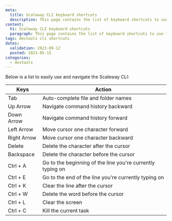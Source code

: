 ```yaml
---
meta:
  title: Scaleway CLI keyboard shortcuts
  description: This page contains the list of keyboard shortcuts to use the Scaleway CLI
content:
  h1: Scaleway CLI keyboard shortcuts
  paragraph: This page contains the list of keyboard shortcuts to use the Scaleway CLI
tags: devtools cli shortcuts 
dates:
  validation: 2023-09-12
  posted: 2023-05-15
categories:
  - devtools
---
```


Below is a list to easily use and navigate the Scaleway CLI:

|Keys             | Action                                                     |
|-----------------|------------------------------------------------------------|
| Tab             | Auto-complete file and folder names                        |
| Up Arrow        | Navigate command history backward                          |
| Down Arrow      | Navigate command history forward                           |
| Left Arrow      | Move cursor one character forward                          |
| Right Arrow     | Move cursor one character backward                         |
| Delete          | Delete the character after the cursor                      |
| Backspace       | Delete the character before the cursor                     |
| Ctrl + A        | Go to the beginning of the line you're currently typing on |
| Ctrl + E        | Go to the end of the line you're currently typing on       |
| Ctrl + K        | Clear the line after the cursor                            |
| Ctrl + W        | Delete the word before the cursor                          |
| Ctrl + L        | Clear the screen                                           |
| Ctrl + C        | Kill the current task                                      |

